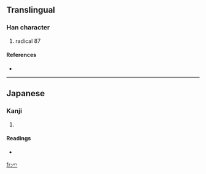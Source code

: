 ==Translingual==

===Han character===
{{Han char|rn=87|rad=爪|as=00|sn=4|four=|canj=竹火 (HF), X竹火 (XHF)}}

# radical 87

====References====
* {{Han ref|kx=0688.281|dkj=19655|dj=1101.140|hdz=32030.021|uh=722B|ud=29227}}

----

==Japanese==

===Kanji===
{{ja-kanji|grade=|rs=爪00}}

# {{defn|Japanese}}

====Readings====
* {{ja-readings|on=|kun=[[つめかんむり]] (tsumekammuri), [[つめがしら]] (tsumegashira)}}

[[fr:爫]]